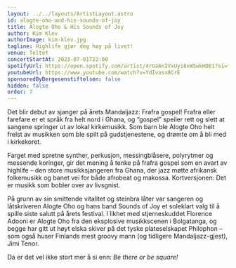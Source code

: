 ```yaml
---
layout: ../../layouts/ArtistLayout.astro
id: alogte-oho-and-his-sounds-of-joy
title: Alogte Oho & His Sounds of Joy
author: Kim Klev
authorImage: kim-klev.jpg
tagline: Highlife gjør deg høy på livet!
venue: Teltet
concertStartAt: 2023-07-01T22:00
spotifyUrl: https://open.spotify.com/artist/4rGa6nIVxUyi8xWSwkHDE1?si=fQxFWQOfRf6O8-jhosogAQ
youtubeUrl: https://www.youtube.com/watch?v=YdIvasx8CrE
sponsoredByBergesenstiftelsen: false
hidden: false
order: 7
---
```


Det blir debut av sjanger på årets Mandaljazz: Frafra gospel! Frafra eller farefare er et språk fra helt nord i Ghana, og “gospel” speiler rett og slett at sangene springer ut av lokal kirkemusikk. Som barn ble Alogte Oho helt frelst av musikken som ble spilt på gudstjenestene, og drømte om å bli med i kirkekoret.

Farget med spretne synther, perkusjon, messingblåsere, polyrytmer og messende koringer, gir det mening å tenke på frafra gospel som en avart av highlife – den store musikksjangeren fra Ghana, der jazz møtte afrikansk folkemusikk og banet vei for både afrobeat og makossa. Kortversjonen: Det er musikk som bobler over av livsgnist.

På grunn av sin smittende vitalitet og steinbra låter var sangeren og låtskriveren Alogte Oho og hans band Sounds of Joy et soleklart valg til å spille siste salutt på årets festival. I likhet med stjerneskuddet Florence Adooni er Alogte Oho fra den eksplosive musikkscenen i Bolgatanga, og begge har gitt ut høyt elska skiver på det tyske plateselskapet Philophon – som også huser Finlands mest groovy mann (og tidligere Mandaljazz-gjest), Jimi Tenor.

Da er det vel ikke stort mer å si enn: _Be there or be square!_
